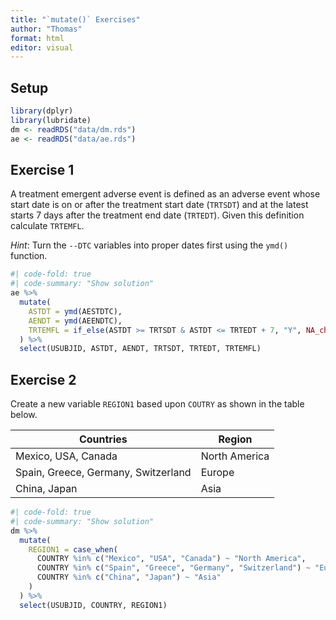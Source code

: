 ```yaml
---
title: "`mutate()` Exercises"
author: "Thomas"
format: html
editor: visual
---
```


## Setup

```r
library(dplyr)
library(lubridate)
dm <- readRDS("data/dm.rds")
ae <- readRDS("data/ae.rds")
```

## Exercise 1

A treatment emergent adverse event is defined as an adverse event whose start date is on or after the treatment start date (`TRTSDT`) and at the latest starts 7 days after the treatment end date (`TRTEDT`). Given this definition calculate `TRTEMFL`.

*Hint*: Turn the `--DTC` variables into proper dates first using the `ymd()` function.

```r
#| code-fold: true
#| code-summary: "Show solution"
ae %>% 
  mutate(
    ASTDT = ymd(AESTDTC),
    AENDT = ymd(AEENDTC),
    TRTEMFL = if_else(ASTDT >= TRTSDT & ASTDT <= TRTEDT + 7, "Y", NA_character_)
  ) %>% 
  select(USUBJID, ASTDT, AENDT, TRTSDT, TRTEDT, TRTEMFL)
```

## Exercise 2

Create a new variable `REGION1` based upon `COUTRY` as shown in the table below.

| Countries                           | Region        |
|-------------------------------------|---------------|
| Mexico, USA, Canada                 | North America |
| Spain, Greece, Germany, Switzerland | Europe        |
| China, Japan                        | Asia          |

```r
#| code-fold: true
#| code-summary: "Show solution"
dm %>% 
  mutate(
    REGION1 = case_when(
      COUNTRY %in% c("Mexico", "USA", "Canada") ~ "North America",
      COUNTRY %in% c("Spain", "Greece", "Germany", "Switzerland") ~ "Europe",
      COUNTRY %in% c("China", "Japan") ~ "Asia"
    )
  ) %>% 
  select(USUBJID, COUNTRY, REGION1)
```

